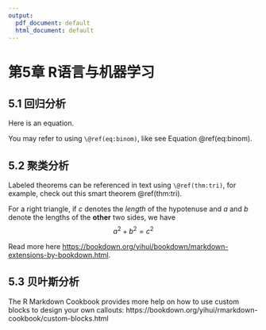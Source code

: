 ```yaml
---
output:
  pdf_document: default
  html_document: default
---
```

# 第5章 R语言与机器学习{-}

## 5.1 回归分析{-}

Here is an equation.

\begin{equation} 
  f\left(k\right) = \binom{n}{k} p^k\left(1-p\right)^{n-k}
  (\#eq:binom)
\end{equation} 

You may refer to using `\@ref(eq:binom)`, like see Equation \@ref(eq:binom).


## 5.2 聚类分析{-}

Labeled theorems can be referenced in text using `\@ref(thm:tri)`, for example, check out this smart theorem \@ref(thm:tri).

::: {.theorem #tri}
For a right triangle, if $c$ denotes the *length* of the hypotenuse
and $a$ and $b$ denote the lengths of the **other** two sides, we have
$$a^2 + b^2 = c^2$$
:::

Read more here <https://bookdown.org/yihui/bookdown/markdown-extensions-by-bookdown.html>.

## 5.3 贝叶斯分析{-}


The R Markdown Cookbook provides more help on how to use custom blocks to design your own callouts: https://bookdown.org/yihui/rmarkdown-cookbook/custom-blocks.html
